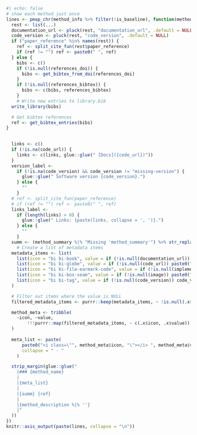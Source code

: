 ```r
#| echo: false
# show each method just once
lines <- pmap_chr(method_info %>% filter(!is_baseline), function(method_name, method_summary, method_description, references_doi, references_bibtex, code_url, implementation_url, image, ...) {
  rest <- list(...)
  documentation_url <- pluck(rest, "documentation_url", .default = NULL)
  code_version <- pluck(rest, "code_version", .default = NULL)
  if ("paper_reference" %in% names(rest)) {
    ref <- split_cite_fun(rest$paper_reference)
    if (ref != "") ref <- paste0(" ", ref)
  } else {
    bibs <- c()
    if (!is.null(references_doi)) {
      bibs <- get_bibtex_from_doi(references_doi)
    }
    if (!is.null(references_bibtex)) {
      bibs <- c(bibs, references_bibtex)
    }
    # Write new entries to library.bib
  write_library(bibs)

  # Get bibtex references
  ref <- get_bibtex_entries(bibs)
}
  

  links <- c()
  if (!is.na(code_url)) {
    links <- c(links, glue::glue(" [Docs]({code_url})"))
  }
  version_label <- 
    if (!is.na(code_version) && code_version != "missing-version") {
      glue::glue(" Software version {code_version}.")
    } else {
      ""
    }
  # ref <- split_cite_fun(paper_reference)
  # if (ref != "") ref <- paste0(" ", ref)
  links_label <-
    if (length(links) > 0) {
      glue::glue(" Links: {paste(links, collapse = ', ')}.")
    } else {
      ""
    }
  summ <- (method_summary %|% "Missing 'method_summary'") %>% str_replace_all("\\n", " ") %>% str_replace_all("\\. *$", "")
    # Create a list of metadata items
  metadata_items <- list(
    list(icon = "bi bi-book", value = if (!is.null(documentation_url)) paste0("[docs](", documentation_url, ")") else NULL),
    list(icon = "bi bi-globe", value = if (!is.null(code_url)) paste0("[source](", code_url, ")") else NULL),
    list(icon = "bi bi-file-earmark-code", value = if (!is.null(implementation_url)) paste0("[implementation](", implementation_url, ")") else NULL),
    list(icon = "bi bi-box-seam", value = if (!is.null(image)) paste0("[container](", image, ")") else NULL),
    list(icon = "bi bi-tag", value = if (!is.null(code_version)) code_version else NULL)
  )

  # Filter out items where the value is NULL
  filtered_metadata_items <- purrr::keep(metadata_items, ~ !is.null(.x$value))

  method_meta <- tribble(
    ~icon, ~value,
        !!!purrr::map(filtered_metadata_items, ~ c(.x$icon, .x$value)) %>% unlist() %>% matrix(ncol = 2, byrow = TRUE)
  )
  
  meta_list <- paste(
      paste0("<i class=\"", method_meta$icon, "\"></i> ", method_meta$value),
      collapse = " · "
    )

  strip_margin(glue::glue("
    |### {method_name}
    |
    |{meta_list}
    |
    |{summ} {ref}
    |
    |{method_description %|% ''}
    |"
  ))
})
knitr::asis_output(paste(lines, collapse = "\n"))
```
